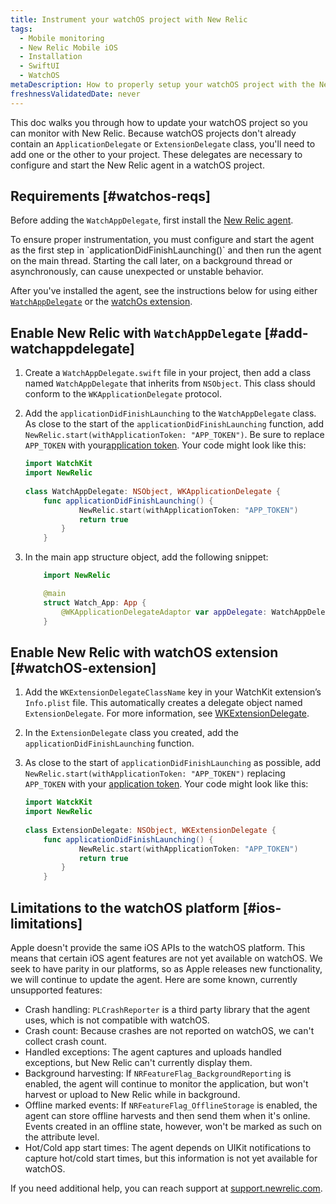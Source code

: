 ```yaml
---
title: Instrument your watchOS project with New Relic
tags:
  - Mobile monitoring
  - New Relic Mobile iOS
  - Installation
  - SwiftUI
  - WatchOS
metaDescription: How to properly setup your watchOS project with the New Relic agent.
freshnessValidatedDate: never
---
```


This doc walks you through how to update your watchOS project so you can monitor with New Relic. Because watchOS projects don't already contain an `ApplicationDelegate` or `ExtensionDelegate` class, you'll need to add one or the other to your project. These delegates are necessary to configure and start the New Relic agent in a watchOS project. 

## Requirements [#watchos-reqs]

Before adding the `WatchAppDelegate`, first install the [New Relic agent](/docs/mobile-monitoring/new-relic-mobile-ios/installation/spm-installation). 

<Callout variant="important">
To ensure proper instrumentation, you must configure and start the agent as the first step in `applicationDidFinishLaunching()` and then run the agent on the main thread. Starting the call later, on a background thread or asynchronously, can cause unexpected or unstable behavior.
</Callout>

After you've installed the agent, see the instructions below for using either [`WatchAppDelegate`](#add-watchappdelegate) or the [watchOs extension](#watchOS-extension).

## Enable New Relic with `WatchAppDelegate` [#add-watchappdelegate]

1. Create a `WatchAppDelegate.swift` file in your project, then add a class named `WatchAppDelegate` that inherits from `NSObject`. This class should conform to the `WKApplicationDelegate` protocol. 
1. Add the `applicationDidFinishLaunching` to the `WatchAppDelegate` class. As close to the start of the `applicationDidFinishLaunching` function, add `NewRelic.start(withApplicationToken: "APP_TOKEN")`. Be sure to replace `APP_TOKEN` with your[application token](/docs/mobile-apps/viewing-your-application-token). Your code might look like this:

    ```swift
    import WatchKit
    import NewRelic
        
    class WatchAppDelegate: NSObject, WKApplicationDelegate {
        func applicationDidFinishLaunching() {
                NewRelic.start(withApplicationToken: "APP_TOKEN")
                return true
            }
        }
    ```
1. In the main app structure object, add the following snippet: 

    ```swift
        import NewRelic

        @main
        struct Watch_App: App {
            @WKApplicationDelegateAdaptor var appDelegate: WatchAppDelegate
        }
    ```

## Enable New Relic with watchOS extension [#watchOS-extension]

1. Add the `WKExtensionDelegateClassName` key in your WatchKit extension’s `Info.plist` file. This automatically creates a delegate object named `ExtensionDelegate`. For more information, see [WKExtensionDelegate](https://developer.apple.com/documentation/watchkit/wkextensiondelegate).
1. In the `ExtensionDelegate` class you created, add the `applicationDidFinishLaunching` function. 
1. As close to the start of `applicationDidFinishLaunching` as possible, add `NewRelic.start(withApplicationToken: "APP_TOKEN")` replacing `APP_TOKEN` with your [application token](/docs/mobile-apps/viewing-your-application-token). Your code might look like this:

    ```swift
    import WatckKit
    import NewRelic
        
    class ExtensionDelegate: NSObject, WKExtensionDelegate {
        func applicationDidFinishLaunching() {
                NewRelic.start(withApplicationToken: "APP_TOKEN")
                return true
            }
        }
    ```

## Limitations to the watchOS platform [#ios-limitations]

Apple doesn't provide the same iOS APIs to the watchOS platform. This means that certain iOS agent features are not yet available on watchOS. We seek to have parity in our platforms, so as Apple releases new functionality, we will continue to update the agent. Here are some known, currently unsupported features:

* Crash handling: `PLCrashReporter` is a third party library that the agent uses, which is not compatible with watchOS.
* Crash count: Because crashes are not reported on watchOS, we can't collect crash count.
* Handled exceptions: The agent captures and uploads handled exceptions, but New Relic can't currently display them.
* Background harvesting: If `NRFeatureFlag_BackgroundReporting` is enabled, the agent will continue to monitor the application, but won't harvest or upload to New Relic while in background.
* Offline marked events: If `NRFeatureFlag_OfflineStorage` is enabled, the agent can store offline harvests and then send them when it's online. Events created in an offline state, however, won't be marked as such on the attribute level.
* Hot/Cold app start times: The agent depends on UIKit notifications to capture hot/cold start times, but this information is not yet available for watchOS.

If you need additional help, you can reach support at [support.newrelic.com](https://support.newrelic.com).